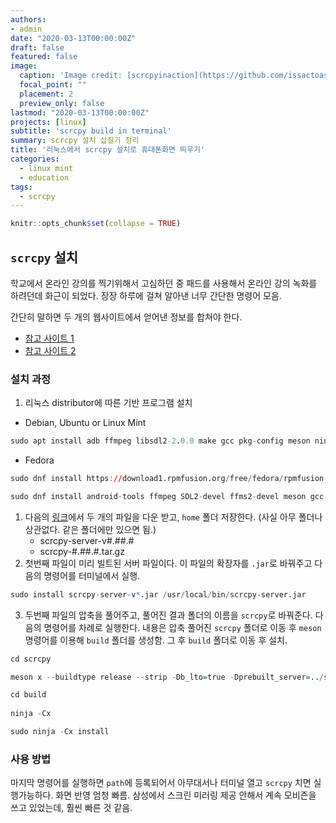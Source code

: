 ```yaml
---
authors:
- admin
date: "2020-03-13T00:00:00Z"
draft: false
featured: false
image:
  caption: 'Image credit: [scrcpyinaction](https://github.com/issactoast/theissacleedotcom/blob/master/static/img/scrcpy.png?raw=true)'
  focal_point: ""
  placement: 2
  preview_only: false
lastmod: "2020-03-13T00:00:00Z"
projects: [linux]
subtitle: 'scrcpy build in terminal'
summary: scrcpy 설치 삽질기 정리
title: '리눅스에서 scrcpy 설치로 휴대폰화면 띄우기'
categories:
  - linux mint
  - education
tags:
  - scrcpy
---
```



```r
knitr::opts_chunk$set(collapse = TRUE)
```

## `scrcpy` 설치

학교에서 온라인 강의를 찍기위해서 고심하던 중 패드를 사용해서 온라인 강의 녹화를 하려던데 화근이 되었다. 장장 하루에 걸쳐 알아낸 너무 간단한 명령어 모음.

간단히 말하면 두 개의 웹사이트에서 얻어낸 정보를 합쳐야 한다.

- [참고 사이트 1](https://www.linuxuprising.com/2019/03/control-android-devices-from-your.html)
- [참고 사이트 2](https://github.com/Genymobile/scrcpy/blob/master/BUILD.md)

### 설치 과정

1. 리눅스 distributor에 따른 기반 프로그램 설치

- Debian, Ubuntu or Linux Mint

```r
sudo apt install adb ffmpeg libsdl2-2.0.0 make gcc pkg-config meson ninja-build libavcodec-dev libavformat-dev libavutil-dev libsdl2-dev
```

- Fedora

```r
sudo dnf install https://download1.rpmfusion.org/free/fedora/rpmfusion-free-release-$(rpm -E %fedora).noarch.rpm

sudo dnf install android-tools ffmpeg SDL2-devel ffms2-devel meson gcc make
```


1. 다음의 [링크](https://github.com/Genymobile/scrcpy/releases)에서 두 개의 파일을 다운 받고, `home` 폴더 저장한다. (사실 아무 폴더나 상관없다. 같은 폴더에만 있으면 됨.)
    - scrcpy-server-v#.##.#
    - scrcpy-#.##.#.tar.gz
    
2. 첫번째 파일이 미리 빌트된 서버 파일이다. 이 파일의 확장자를 `.jar`로 바꿔주고 다음의 명령어를 터미널에서 실행.

```r
sudo install scrcpy-server-v*.jar /usr/local/bin/scrcpy-server.jar
```

3. 두번째 파일의 압축을 풀어주고, 풀어진 결과 폴더의 이름을 `scrcpy`로 바꿔준다. 다음의 명령어를 차례로 실행한다. 내용은 압축 풀어진 `scrcpy` 폴더로 이동 후 `meson` 명령어를 이용해 `build` 폴더를 생성함. 그 후 `build` 폴더로 이동 후 설치. 

```r
cd scrcpy

meson x --buildtype release --strip -Db_lto=true -Dprebuilt_server=../scrcpy-server-v#.##.#.jar

cd build
    
ninja -Cx

sudo ninja -Cx install
```

### 사용 방법

마지막 명령어를 실행하면 `path`에 등록되어서 아무대서나 터미널 열고 `scrcpy` 치면 실행가능하다. 화면 반영 엄청 빠름. 삼성에서 스크린 미러링 제공 안해서 계속 모비즌을 쓰고 있었는데, 훨씬 빠른 것 같음.